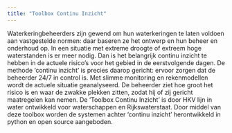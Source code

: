 ```yaml
---
title: "Toolbox Continu Inzicht"
---
```



Waterkeringbeheerders zijn gewend om hun waterkeringen te laten voldoen aan vastgestelde normen: daar baseren ze het ontwerp en hun beheer en onderhoud op.
In een situatie met extreme droogte of extreem hoge waterstanden is er meer nodig.
Dan is het belangrijk continu inzicht te hebben in de actuele risico’s voor het gebied in de eerstvolgende dagen.
De methode 'continu inzicht' is precies daarop gericht: ervoor zorgen dat de beheerder 24/7 in control is.
Met slimme monitoring en rekenmodellen wordt de actuele situatie geanalyseerd.
De beheerder ziet hoe groot het risico is en waar de zwakke plekken zitten, zodat hij of zij gericht maatregelen kan nemen.
De 'Toolbox Continu Inzicht' is door HKV lijn in water ontwikkeld voor waterschappen en Rijkswaterstaat.
Door middel van deze toolbox worden de systemen achter 'continu inzicht' herontwikkeld in python en open source aangeboden.
